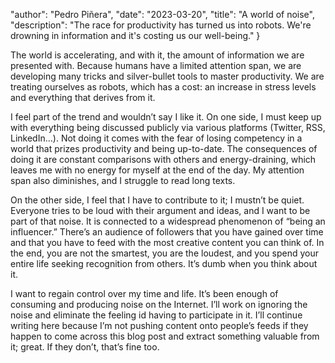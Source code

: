 
  "author": "Pedro Piñera",
  "date": "2023-03-20",
  "title": "A world of noise",
  "description": "The race for productivity has turned us into robots. We're drowning in information and it's costing us our well-being."
}




The world is accelerating, and with it, the amount of information we are presented with. Because humans have a limited attention span, we are developing many tricks and silver-bullet tools to master productivity. We are treating ourselves as robots, which has a cost: an increase in stress levels and everything that derives from it.

I feel part of the trend and wouldn’t say I like it. On one side, I must keep up with everything being discussed publicly via various platforms (Twitter, RSS, LinkedIn…). Not doing it comes with the fear of losing competency in a world that prizes productivity and being up-to-date. The consequences of doing it are constant comparisons with others and energy-draining, which leaves me with no energy for myself at the end of the day. My attention span also diminishes, and I struggle to read long texts.

On the other side, I feel that I have to contribute to it; I mustn’t be quiet. Everyone tries to be loud with their argument and ideas, and I want to be part of that noise. It is connected to a widespread phenomenon of “being an influencer.” There’s an audience of followers that you have gained over time and that you have to feed with the most creative content you can think of. In the end, you are not the smartest, you are the loudest, and you spend your entire life seeking recognition from others. It’s dumb when you think about it.

I want to regain control over my time and life. It’s been enough of consuming and producing noise on the Internet. I’ll work on ignoring the noise and eliminate the feeling id having to participate in it. I’ll continue writing here because I’m not pushing content onto people’s feeds if they happen to come across this blog post and extract something valuable from it; great. If they don’t, that’s fine too.

    